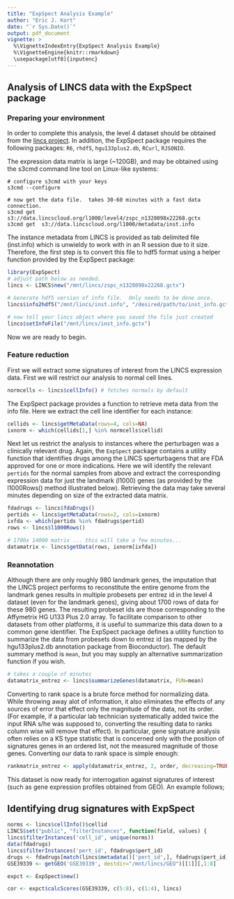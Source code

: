 ```yaml
---
title: "ExpSpect Analysis Example"
author: "Eric J. Kort"
date: "`r Sys.Date()`"
output: pdf_document
vignette: >
  %\VignetteIndexEntry{ExpSpect Analysis Example}
  %\VignetteEngine{knitr::rmarkdown}
  \usepackage[utf8]{inputenc}
---
```

## Analysis of LINCS data with the ExpSpect package

### Preparing your environment

In order to complete this analysis, the level 4 dataset should be obtained from the [lincs project](https://docs.google.com/forms/d/1j6Vb_s4FrDodxoS3IDZsHWoVNrOnKNQbqwbwcW2a208/viewform).  In addition, the ExpSpect package requires the following packages: `R6`, `rhdf5`, `hgu133plus2.db`, `RCurl`, `RJSONIO`.

The expression data matrix is large (~120GB), and may be obtained using the s3cmd command line tool on Linux-like systems:

```
# configure s3cmd with your keys
s3cmd --configure

# now get the data file.  takes 30-60 minutes with a fast data connection.
s3cmd get  s3://data.lincscloud.org/l1000/level4/zspc_n1328098x22268.gctx
s3cmd get  s3://data.lincscloud.org/l1000/metadata/inst.info
```
The instance metadata from LINCS is provided as tab delimited file (inst.info) which is unwieldy to work with in an R session due to it size.  Therefore, the first step is to convert this file to hdf5 format using a helper function provided by the ExpSpect package:

```r
library(ExpSpect)
# adjust path below as needed.
lincs <- LINCS$new("/mnt/lincs/zspc_n1328098x22268.gctx")

# Generate hdf5 version of info file.  Only needs to be done once.
lincs$info2hdf5("/mnt/lincs/inst.info", "/desired/path/to/inst_info.gctx")

# now tell your lincs object where you saved the file just created
lincs$setInfoFile("/mnt/lincs/inst_info.gctx")
```

Now we are ready to begin.

### Feature reduction

First we will extract some signatures of interest from the LINCS expression data.  First we will restrict our analysis to normal cell lines.  

```r
normcells <- lincs$cellInfo() # fetches normals by default
```

The ExpSpect package provides a function to retrieve meta data from the info file. Here we extract the cell line identifier for each instance:

```r
cellids <- lincs$getMetaData(rows=4, cols=NA) 
ixnorm <- which(cellids[1,] %in% normcells$cellid)
```

Next let us restrict the analysis to instances where the perturbagen was a clinically relevant drug.  Again, the `ExpSpect` package contains a utility function that identifies drugs among the LINCS sperturbagens that are FDA approved for one or more indications.  Here we will identify the relevant `pertids` for the normal samples from above and extract the corresponding expression data for just the landmark (l1000) genes (as provided by the l1000Rows() method illustrated below).  Retrieving the data may take several minutes depending on size of the extracted data matrix.

```r
fdadrugs <- lincs$fdaDrugs()
pertids <- lincs$getMetaData(rows=2, cols=ixnorm) 
ixfda <- which(pertids %in% fdadrugs$pertid)
rows <- lincs$l1000Rows()

# 1700x 14000 matrix ... this will take a few minutes...
datamatrix <- lincs$getData(rows, ixnorm[ixfda])
```

### Reannotation

Although there are only roughly 980 landmark genes, the imputation that the LINCS project performs to reconstitute the entire genome from the landmark genes results in multiple probesets per entrez id in the level 4 dataset (even for the landmark genes), giving about 1700 rows of data for these 980 genes.  The resulting probeset ids are those corresponding to the Affymetrix HG U133 Plus 2.0 array. To facilitate comparison to other datasets from other platforms, it is useful to summarize this data down to a common gene identifier.  The ExpSpect package defines a utility function to summarize the data from probesets down to entrez id (as mapped by the hgu133plus2.db annotation package from Bioconductor).  The default summary method is `mean`, but you may supply an alternative summarization function if you wish.

```r
# takes a couple of minutes
datamatrix_entrez <- lincs$summarizeGenes(datamatrix, FUN=mean)
```

Converting to rank space is a brute force method for normalizing data.  While throwing away alot of information, it also eliminates the effects of any sources of error that effect only the magnitude of the data, not its order.  (For example, if a particular lab technician systematically added twice the input RNA s/he was supposed to, converting the resulting data to ranks column wise will remove that effect).  In particular, gene signature analysis often relies on a KS type statistic that is concerned only with the position of signatures genes in an ordered list, not the measured magnitude of those genes.  Converting our data to rank space is simple enough:

```r
rankmatrix_entrez <- apply(datamatrix_entrez, 2, order, decreasing=TRUE)
```

This dataset is now ready for interrogation against signatures of interest (such as gene expression profiles obtained from GEO).  An example follows;

## Identifying drug signatures with ExpSpect


```r
norms <- lincs$cellInfo()$cellid
LINCS$set("public", "filterInstances", function(field, values) {
lincs$filterInstances('cell_id', unique(norms)) 
data(fdadrugs)
lincs$filterInstances('pert_id', fdadrugs$pert_id) 
drugs <- fdadrugs[match(lincs$metadata()['pert_id',], fdadrugs$pert_id), 2]
GSE39339 <- getGEO('GSE39339', destdir="/mnt/lincs/GEO")[[1]][,1:8]

expct <- ExpSpect$new()

cor <- expct$calcScores(GSE39339, c(5:8), c(1:4), lincs)

```
